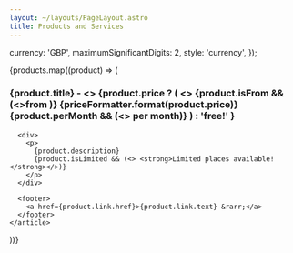 ```yaml
---
layout: ~/layouts/PageLayout.astro
title: Products and Services
---
```



  currency: 'GBP',
  maximumSignificantDigits: 2,
  style: 'currency',
});

<div class="space-y-12">
  {products.map((product) => (
    <article>
      <h3>
        {product.title} - <> </>
        {product.price
          ? (
              <>
              {product.isFrom && (<>from </>)}
              {priceFormatter.format(product.price)}
              {product.perMonth && (<> per month</>)}
              </>
            )
          : 'free!'
        }
      </h3>

      <div>
        <p>
          {product.description}
          {product.isLimited && (<> <strong>Limited places available!</strong></>)}
        </p>
      </div>

      <footer>
        <a href={product.link.href}>{product.link.text} &rarr;</a>
      </footer>
    </article>
  ))}
</div>
